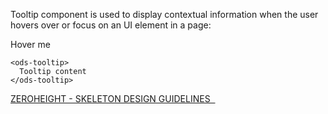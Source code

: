 
Tooltip component is used to display contextual information when the user hovers over or focus on an UI element in a page:

<Canvas>
  <div style={{ height: '300px', display: 'inline-flex'}}>
    <div>
      Hover me
    </div>

    <ods-tooltip>
      Tooltip content
    </ods-tooltip>
  </div>
</Canvas>

<div>
  <a href="#"
     target="_blank">
    ZEROHEIGHT - SKELETON DESIGN GUIDELINES &nbsp;
  </a>
</div>
